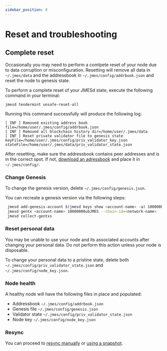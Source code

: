 ```yaml
---
sidebar_position: 8
---
```



# Reset and troubleshooting

## Complete reset

Occasionally you may need to perform a comlpete reset of your node due to data corruption or misconfiguration. Resetting will remove all data in `~/.jmes/data` and the addressbook in `~/.jmes/config/addrbook.json` and reset the node to genesis state.

To perform a complete reset of your JMESd state, execute the following command in your terminal:

```
jmesd tendermint unsafe-reset-all
```

Running this command successfully will produce the following log:

```
[ INF ] Removed existing address book file=/home/user/.jmes/config/addrbook.json
[ INF ] Removed all blockchain history dir=/home/user/.jmes/data
[ INF ] Reset private validator file to genesis state keyFile=/home/user/.jmes/config/priv_validator_key.json stateFile=/home/user/.jmes/data/priv_validator_state.json
```

<Admonition type="tip" icon="💡" title="Check the adressbook">

After resetting, make sure the addressbook contains peer addresses and is in the correct spot. If not, [download an adressbook](join-a-network.mdx#1-select-a-network) and place it in `~/.jmes/config/`.

</Admonition>

### Change Genesis

To change the genesis version, delete `~/.jmes/config/genesis.json`.

You can recreate a genesis version via the following steps:

```bash
 jmesd add-genesis-account $(jmesd keys show <account-name> -a) 100000000ubJMES,1000usd
 jmesd gentx <account-name> 10000000ubJMES --chain-id=<network-name>
 jmesd collect-gentxs
```

### Reset personal data

<Admonition type="danger" icon="🔥">

You may be unable to use your node and its associated accounts after changing your personal data. Do not perform this action unless your node is disposable.

</Admonition>

To change your personal data to a pristine state, delete both `~/.jmes/config/priv_validator_state.json` and `~/.jmes/config/node_key.json`.

### Node health

A healthy node will have the following files in place and populated:

- Addressbook `~/.jmes/config/addrbook.json`
- Genesis file `~/.jmes/config/genesis.json`
- Validator state `~/.jmes/config/priv_validator_state.json`
- Node key `~/.jmes/config/node_key.json`

### Resync

You can proceed to [resync manually](sync.mdx#sync-from-genesis) or [using a snapshot](sync.mdx#quicksync).
